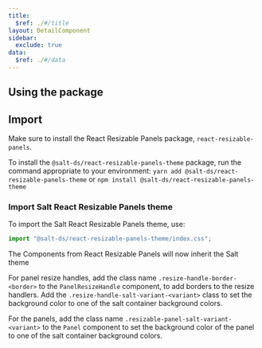 ```yaml
---
title:
  $ref: ./#/title
layout: DetailComponent
sidebar:
  exclude: true
data:
  $ref: ./#/data
---
```


## Using the package

## Import

Make sure to install the React Resizable Panels package, `react-resizable-panels`.

To install the `@salt-ds/react-resizable-panels-theme` package, run the command appropriate to your environment: `yarn add @salt-ds/react-resizable-panels-theme` or `npm install @salt-ds/react-resizable-panels-theme`

### Import Salt React Resizable Panels theme

To import the Salt React Resizable Panels theme, use:

```js
import "@salt-ds/react-resizable-panels-theme/index.css";
```

The Components from React Resizable Panels will now inherit the Salt theme

For panel resize handles, add the class name `.resize-handle-border-<border>` to the `PanelResizeHandle` component, to add borders to the resize handlers. Add the `.resize-handle-salt-variant-<variant>` class to set the background color to one of the salt container background colors.

For the panels, add the class name `.resizable-panel-salt-variant-<variant>` to the `Panel` component to set the background color of the panel to one of the salt container background colors.

